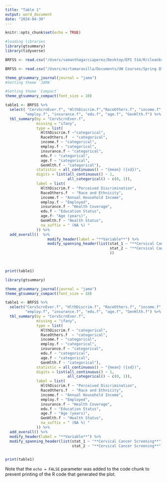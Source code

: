 ```yaml
---
title: "Table 1"
output: word_document
date: "2024-04-30"
---
```


```r
knitr::opts_chunk$set(echo = TRUE)
```

```r
#loading libraries
library(gtsummary)
library(tidyverse)

```


```r

BRFSS <- read.csv("/Users/samanthagarciaperez/Desktop/EPI 514/R/cleanbrfss.csv")
```

```r

BRFSS <- read.csv("/Users/mirtamaravilla/Documents/UW Courses/Spring Qtr 2024/EPI 514 /EPI 514 Research/cleanbrfss.csv") 
```


```r


theme_gtsummary_journal(journal = "jama")
#Setting theme `JAMA` 

#Setting theme `Compact`
theme_gtsummary_compact(font_size = 10)

table1 <- BRFSS %>%
  select( "CervScrnEver.f", "HlthDiscrim.f","RaceOthers.f", "income.f", 
         "employ.f", "insurance.f", "edu.f", "age.f", "GenHlth.f") %>%
  tbl_summary(by = "CervScrnEver.f", 
              missing = "ifany", 
              type = list(
                HlthDiscrim.f ~"categorical", 
                RaceOthers.f  ~ "categorical",
                income.f ~ "categorical",
                employ.f ~ "categorical",
                insurance.f ~ "categorical",
                edu.f ~ "categorical",
                age.f ~ "categorical", 
                GenHlth.f ~ "categorical"),
              statistic = all_continuous() ~ "{mean} ({sd})",
              digits = list(all_continuous() ~ 1,
                            all_categorical() ~ c(0, 1)), 
              label = list(
                HlthDiscrim.f ~ "Perceived Discrimination", 
                RaceOthers.f  ~ "Race and Ethnicity",
                income.f ~ "Annual Household Income",
                employ.f ~ "Employed",
                insurance.f ~ "Health Coverage",
                edu.f ~ "Education Status",
                age.f~ "Age (years)", 
                GenHlth.f ~ "Health Status", 
                na_suffix = " (NA %) "
              )) %>% 
  add_overall()  %>%
                   modify_header(label = "**Variable**") %>%
                   modify_spanning_header(list(stat_1 ~ "**Cervical Cancer Screening**",
                                               stat_2 ~ "**Cervical Cancer Screening**"
                                               )) 
  


print(table1)


```


```r
library(gtsummary)

theme_gtsummary_journal(journal = "jama")
theme_gtsummary_compact(font_size = 10)

table1 <- BRFSS %>%
  select("CervScrnEver.f", "HlthDiscrim.f", "RaceOthers.f", "income.f", 
         "employ.f", "insurance.f", "edu.f", "age.f", "GenHlth.f") %>%
  tbl_summary(by = "CervScrnEver.f", 
              missing = "ifany", 
              type = list(
                HlthDiscrim.f ~ "categorical", 
                RaceOthers.f  ~ "categorical",
                income.f ~ "categorical",
                employ.f ~ "categorical",
                insurance.f ~ "categorical",
                edu.f ~ "categorical",
                age.f ~ "categorical", 
                GenHlth.f ~ "categorical"),
              statistic = all_continuous() ~ "{mean} ({sd})",
              digits = list(all_continuous() ~ 1,
                            all_categorical() ~ c(0, 1)), 
              label = list(
                HlthDiscrim.f ~ "Perceived Discrimination", 
                RaceOthers.f  ~ "Race and Ethnicity",
                income.f ~ "Annual Household Income",
                employ.f ~ "Employed",
                insurance.f ~ "Health Coverage",
                edu.f ~ "Education Status",
                age.f ~ "Age (years)", 
                GenHlth.f ~ "Health Status", 
                na_suffix = " (NA %) "
              )) %>% 
  add_overall() %>%
  modify_header(label = "**Variable**") %>%
  modify_spanning_header(list(stat_1 ~ "**Cervical Cancer Screening**",
                              stat_2 ~ "**Cervical Cancer Screening**"))
 

print(table1)
```

Note that the `echo = FALSE` parameter was added to the code chunk to prevent printing of the R code that generated the plot.
